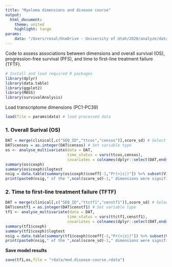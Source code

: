 ---
title: "Myeloma dimensions and disease course"
output:
  html_document:
    theme: united
    highlight: tango
params:
    data: "/Users/rosal/OneDrive - University of Utah/2020/analyze/data/transcriptome-dimensions/analysis/20200802_pipe_out.rdata"
---

Code to assess associations between dimensions and overall survival (OS), progression-free survival (PFS), and time to first-line treatment failure (TFTF).

```{r load_packages, message=F, include=F}
# Install and load required R packages
library(dplyr)
library(data.table)
library(ggplot2)
library(MASS)
library(survivalAnalysis)
```

Load transcriptome dimensions (PC1-PC39)
```{r}
load(file = params$data) # load processed data
```

### 1. Overall Surival (OS)
```{r}
DAT = merge(clinical[,c("SEQ_ID","ttcos","censos")],score_sd) # Select data
DAT$censos = as.integer(DAT$censos) # Set variable type
os <- analyse_multivariate(data = DAT,
                           time_status = vars(ttcos,censos),
                           covariates = colnames(dplyr::select(DAT,ends_with("_SD"))))
summary(os$coxph)
summary(os$coxph)$logtest
nsig = data.table(summary(os$coxph)$coeff[-1,"Pr(>|z|)"]) %>% subset(V1<0.05) %>% nrow() # Count sig dimensions in model
print(paste0(nsig," of the ",ncol(score_sd)-1," dimensions were significat at p < 0.05 in the combined model"))
```

### 2. Time to first-line treatment failure (TFTF)
```{r}
DAT = merge(clinical[,c("SEQ_ID","ttctf1","censtf1")],score_sd) # Select data
DAT$censtf1 = as.integer(DAT$censtf1) # Set variable type
tf1 <- analyse_multivariate(data = DAT,
                           time_status = vars(ttctf1,censtf1),
                           covariates = colnames(dplyr::select(DAT,ends_with("_SD"))))
summary(tf1$coxph)
summary(tf1$coxph)$logtest
nsig = data.table(summary(tf1$coxph)$coeff[-1,"Pr(>|z|)"]) %>% subset(V1<0.05) %>% nrow() # Count sig dimensions in model
print(paste0(nsig," of the ",ncol(score_sd)-1," dimensions were significat at p < 0.05 in the combined model"))
```

**Save model results**
```{r}
save(tf1,os,file = "rdata/mod.disease-course.rdata")
```